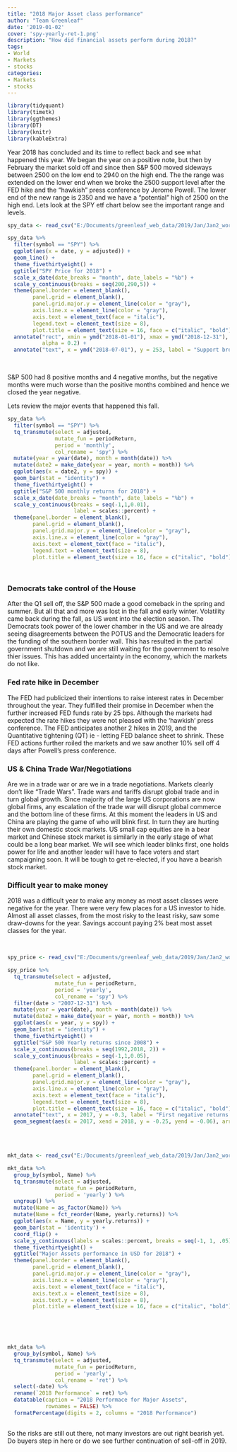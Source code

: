 ```yaml
---
title: "2018 Major Asset class performance"
author: "Team Greenleaf"
date: '2019-01-02'
cover: 'spy-yearly-ret-1.png'
description: "How did financial assets perform during 2018?"
tags:
- World
- Markets
- stocks
categories:
- Markets
- stocks
---
```


```r

library(tidyquant)
library(timetk)
library(ggthemes)
library(DT)
library(knitr)
library(kableExtra)

```

Year 2018 has concluded and its time to reflect back and see what happened this year. We began the year on a positive note, but then by February the market sold off and since then S&P 500 moved sideways between 2500 on the low end to 2940 on the high end. The the range was extended on the lower end when we broke the 2500 support level after the FED hike and the "hawkish" press conference by Jerome Powell. The lower end of the new range is 2350 and we have a "potential" high of 2500 on the high end. Lets look at the SPY etf chart below see the important range and levels. 


```r

spy_data <- read_csv("E:/Documents/greenleaf_web_data/2019/Jan/Jan2_worldmkt/world_data.csv")

spy_data %>%
  filter(symbol == "SPY") %>%
  ggplot(aes(x = date, y = adjusted)) +
  geom_line() +
  theme_fivethirtyeight() +
  ggtitle("SPY Price for 2018") +
  scale_x_date(date_breaks = "month", date_labels = "%b") +
  scale_y_continuous(breaks = seq(200,290,5)) +
  theme(panel.border = element_blank(),
        panel.grid = element_blank(),
        panel.grid.major.y = element_line(color = "gray"),
        axis.line.x = element_line(color = "gray"),
        axis.text = element_text(face = "italic"),
        legend.text = element_text(size = 8),
        plot.title = element_text(size = 16, face = c("italic", "bold"))) +
  annotate("rect", xmin = ymd("2018-01-01"), xmax = ymd("2018-12-31"), ymin = 252, ymax = 255,
           alpha = 0.2) +
  annotate("text", x = ymd("2018-07-01"), y = 253, label = "Support brokern\nat 255 level")

```

<br/>

S&P 500 had 8 positive months and 4 negative months, but the negative months were much worse than the positive months combined and hence we closed the year negative.

Lets review the major events that happened this fall.

```r

spy_data %>%
  filter(symbol == "SPY") %>%
  tq_transmute(select = adjusted,
               mutate_fun = periodReturn,
               period = 'monthly',
               col_rename = 'spy') %>%
  mutate(year = year(date), month = month(date)) %>%
  mutate(date2 = make_date(year = year, month = month)) %>%
  ggplot(aes(x = date2, y = spy)) +
  geom_bar(stat = "identity") +
  theme_fivethirtyeight() +
  ggtitle("S&P 500 monthly returns for 2018") +
  scale_x_date(date_breaks = "month", date_labels = "%b") +
  scale_y_continuous(breaks = seq(-1,1,0.01),
                     label = scales::percent) +
  theme(panel.border = element_blank(),
        panel.grid = element_blank(),
        panel.grid.major.y = element_line(color = "gray"),
        axis.line.x = element_line(color = "gray"),
        axis.text = element_text(face = "italic"),
        legend.text = element_text(size = 8),
        plot.title = element_text(size = 16, face = c("italic", "bold")))
  
  

```

### Democrats take control of the House

After the Q1 sell off, the S&P 500 made a good comeback in the spring and summer. But all that and more was lost in the fall and early winter. Volatility came back during the fall, as US went into the election season. The Democrats took power of the lower chamber in the US and we are already seeing disagreements between the POTUS and the Democratic leaders for the funding of the southern border wall. This has resulted in the partial government shutdown and we are still waiting for the government to resolve thier issues. This has added uncertainty in the economy, which the markets do not like.


### Fed rate hike in December

The FED had publicized their intentions to raise interest rates in December throughout the year. They fulfilled their promise in December when the further increased FED funds rate by 25 bps. Although the markets had expected the rate hikes they were not pleased with the 'hawkish' press conference. The FED anticipates another 2 hikes in 2019, and the Quantitative tightening (QT) ie - letting FED balance sheet to shrink. These FED actions further roiled the markets and we saw another 10% sell off 4 days after Powell's press conference.

### US & China Trade War/Negotiations

Are we in a trade war or are we in a trade negotiations. Markets clearly don't like "Trade Wars". Trade wars and tariffs disrupt global trade and in turn global growth. Since majority of the large US corporations are now global firms, any escalation of the trade war will disrupt global commerce and the bottom line of these firms. At this moment the leaders in US and China are playing the game of who will blink first. In turn they are hurting their own domestic stock markets. US small cap equities are in a bear market and Chinese stock market is similarly in the early stage of what could be a long bear market. We will see which leader blinks first, one holds power for life and another leader will have to face voters and start campaigning soon. It will be tough to get re-elected, if you have a bearish stock market.

### Difficult year to make money

2018 was a difficult year to make any money as most asset classes were negative for the year. There were very few places for a US investor to hide. Almost all asset classes, from the most risky to the least risky, saw some draw-downs for the year. Savings account paying 2% beat most asset classes for the year.

<br/>

```r

spy_price <- read_csv("E:/Documents/greenleaf_web_data/2019/Jan/Jan2_worldmkt/spy_price.csv")

spy_price %>%
  tq_transmute(select = adjusted,
               mutate_fun = periodReturn,
               period = 'yearly',
               col_rename = 'spy') %>%
  filter(date > "2007-12-31") %>%
  mutate(year = year(date), month = month(date)) %>%
  mutate(date2 = make_date(year = year, month = month)) %>%
  ggplot(aes(x = year, y = spy)) +
  geom_bar(stat = "identity") +
  theme_fivethirtyeight() +
  ggtitle("S&P 500 Yearly returns since 2008") +
  scale_x_continuous(breaks = seq(1992,2018, 2)) +
  scale_y_continuous(breaks = seq(-1,1,0.05),
                     label = scales::percent) +
  theme(panel.border = element_blank(),
        panel.grid = element_blank(),
        panel.grid.major.y = element_line(color = "gray"),
        axis.line.x = element_line(color = "gray"),
        axis.text = element_text(face = "italic"),
        legend.text = element_text(size = 8),
        plot.title = element_text(size = 16, face = c("italic", "bold"))) +
  annotate("text", x = 2017, y = -0.3, label = "First negative returns \nsince 2008 crisis") +
  geom_segment(aes(x = 2017, xend = 2018, y = -0.25, yend = -0.06), arrow = arrow())

```

<br/>
<br/>

```r

mkt_data <- read_csv("E:/Documents/greenleaf_web_data/2019/Jan/Jan2_worldmkt/world_data.csv")

mkt_data %>%
  group_by(symbol, Name) %>%
  tq_transmute(select = adjusted,
               mutate_fun = periodReturn,
               period = 'yearly') %>%
  ungroup() %>%
  mutate(Name = as_factor(Name)) %>%
  mutate(Name = fct_reorder(Name, yearly.returns)) %>%
  ggplot(aes(x = Name, y = yearly.returns)) +
  geom_bar(stat = 'identity') +
  coord_flip() +
  scale_y_continuous(labels = scales::percent, breaks = seq(-1, 1, .05)) +
  theme_fivethirtyeight() +
  ggtitle("Major Assets performance in USD for 2018") +
  theme(panel.border = element_blank(),
        panel.grid = element_blank(),
        panel.grid.major.y = element_line(color = "gray"),
        axis.line.x = element_line(color = "gray"),
        axis.text = element_text(face = "italic"),
        axis.text.x = element_text(size = 8),
        axis.text.y = element_text(size = 8),
        plot.title = element_text(size = 16, face = c("italic", "bold")))
  

```

<br/>
<br/>

```r

mkt_data %>%
  group_by(symbol, Name) %>%
  tq_transmute(select = adjusted,
               mutate_fun = periodReturn,
               period = 'yearly',
               col_rename = 'ret') %>%
  select(-date) %>%
  rename(`2018 Performance` = ret) %>%
  datatable(caption = "2018 Performace for Major Assets",
            rownames = FALSE) %>%
  formatPercentage(digits = 2, columns = "2018 Performance")
  

```

So the risks are still out there, not many investors are out right bearish yet. Do buyers step in here or do we see further continuation of sell-off in 2019.




